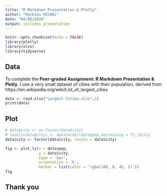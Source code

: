 ---
title: "R Markdown Presentation & Plotly"
author: "Mathieu MICHEL"
date: "04/08/2020"
output: ioslides_presentation
---

```{r setup, include=FALSE}
knitr::opts_chunk$set(echo = FALSE)
library(plotly)
library(xlsx)
library(tidyverse)
```

## Data 

To complete the **Peer-graded Assignment: R Markdown Presentation & Plotly**.
I use a very small dataset of cities with their population, derived from https://en.wikipedia.org/wiki/List_of_largest_cities

```{r data, echo = FALSE}
data <- read.xlsx("Largest Cities.xlsx",1)
print(data)
```



## Plot

```{r plotly, echo = FALSE}
# data$city <- as.factor(data$city)
# levels(data$city) <- data[order(data$pop,decreasing = T),]$city
data$city <- factor(data$city, levels = data$city)

fig <- plot_ly(x = data$pop, 
               y = data$city, 
               type = 'bar', 
               orientation = 'h',
               marker = list(color = 'rgba(188, 0, 45, 1)'))
fig
```

## Thank you


